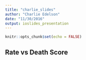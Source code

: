 ```yaml
---
title: "charlie_slides"
author: "Charlie Edelson"
date: "11/30/2016"
output: ioslides_presentation
---
```


```r
knitr::opts_chunk$set(echo = FALSE)
```

## Rate vs Death Score